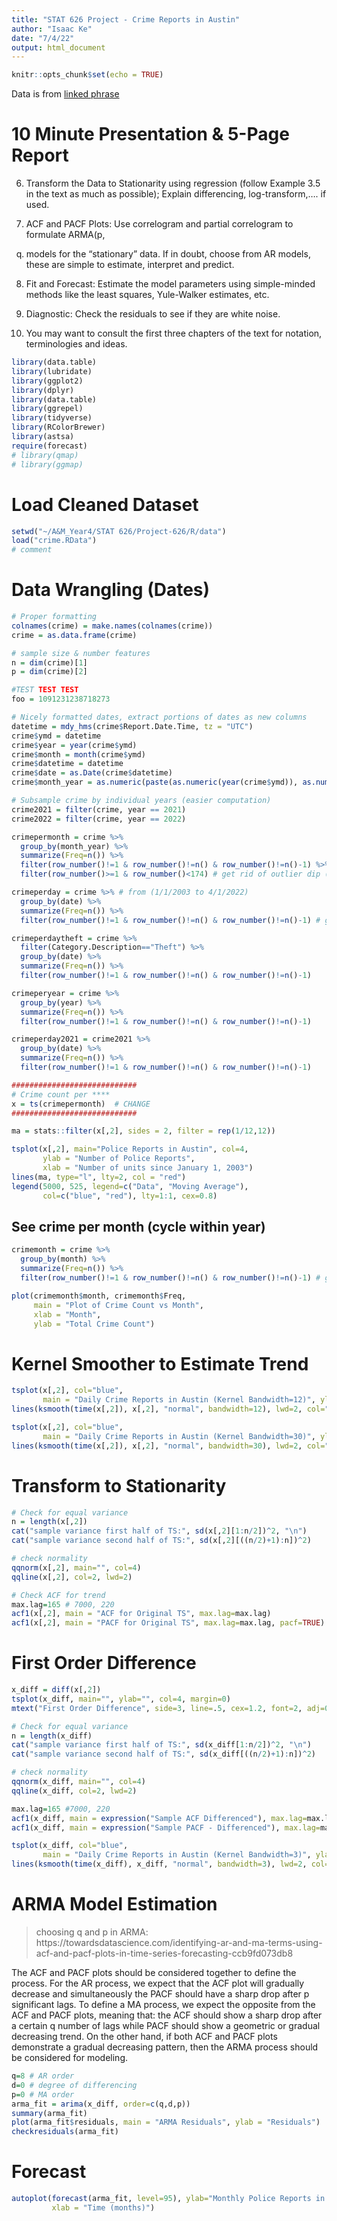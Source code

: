 ```yaml
---
title: "STAT 626 Project - Crime Reports in Austin"
author: "Isaac Ke"
date: "7/4/22"
output: html_document
---
```


```r
knitr::opts_chunk$set(echo = TRUE)
```

Data is from [linked phrase](https://data.austintexas.gov/Public-Safety/Crime-Reports/fdj4-gpfu)

# 10 Minute Presentation & 5-Page Report
6. Transform the Data to Stationarity using regression (follow Example 3.5 in the text
as much as possible); Explain differencing, log-transform,.... if used.

7. ACF and PACF Plots: Use correlogram and partial correlogram to formulate ARMA(p,
q) models for the "stationary" data. If in doubt, choose from AR models, these are
simple to estimate, interpret and predict.

8. Fit and Forecast: Estimate the model parameters using simple-minded methods like
the least squares, Yule-Walker estimates, etc.

9. Diagnostic: Check the residuals to see if they are white noise.

10. You may want to consult the first three chapters of the text for notation, terminologies
and ideas.

```r
library(data.table)
library(lubridate)
library(ggplot2)
library(dplyr)
library(data.table)
library(ggrepel)
library(tidyverse)
library(RColorBrewer)
library(astsa)
require(forecast)
# library(qmap)
# library(ggmap)
```

# Load Cleaned Dataset
```r
setwd("~/A&M_Year4/STAT 626/Project-626/R/data")
load("crime.RData")
# comment
```

# Data Wrangling (Dates) 
```r
# Proper formatting
colnames(crime) = make.names(colnames(crime))
crime = as.data.frame(crime)

# sample size & number features
n = dim(crime)[1]
p = dim(crime)[2]

#TEST TEST TEST
foo = 1091231238718273

# Nicely formatted dates, extract portions of dates as new columns
datetime = mdy_hms(crime$Report.Date.Time, tz = "UTC")
crime$ymd = datetime
crime$year = year(crime$ymd)
crime$month = month(crime$ymd)
crime$datetime = datetime
crime$date = as.Date(crime$datetime)
crime$month_year = as.numeric(paste(as.numeric(year(crime$ymd)), as.numeric(month(crime$ymd)), sep=""))

```


```r
# Subsample crime by individual years (easier computation)
crime2021 = filter(crime, year == 2021)
crime2022 = filter(crime, year == 2022)

crimepermonth = crime %>%
  group_by(month_year) %>%
  summarize(Freq=n()) %>%
  filter(row_number()!=1 & row_number()!=n() & row_number()!=n()-1) %>% # get rid of the endpoint days with 0 
  filter(row_number()>=1 & row_number()<174) # get rid of outlier dip (from 2-2003 to 3-2022)

crimeperday = crime %>% # from (1/1/2003 to 4/1/2022)
  group_by(date) %>%
  summarize(Freq=n()) %>%
  filter(row_number()!=1 & row_number()!=n() & row_number()!=n()-1) # get rid of the endpoint days with 0 

crimeperdaytheft = crime %>%
  filter(Category.Description=="Theft") %>%
  group_by(date) %>%
  summarize(Freq=n()) %>%
  filter(row_number()!=1 & row_number()!=n() & row_number()!=n()-1)

crimeperyear = crime %>%
  group_by(year) %>%
  summarize(Freq=n()) %>%
  filter(row_number()!=1 & row_number()!=n() & row_number()!=n()-1)

crimeperday2021 = crime2021 %>%
  group_by(date) %>%
  summarize(Freq=n()) %>%
  filter(row_number()!=1 & row_number()!=n() & row_number()!=n()-1)

############################
# Crime count per **** 
x = ts(crimepermonth)  # CHANGE
############################

ma = stats::filter(x[,2], sides = 2, filter = rep(1/12,12))

tsplot(x[,2], main="Police Reports in Austin", col=4, 
       ylab = "Number of Police Reports", 
       xlab = "Number of units since January 1, 2003")
lines(ma, type="l", lty=2, col = "red")
legend(5000, 525, legend=c("Data", "Moving Average"),
       col=c("blue", "red"), lty=1:1, cex=0.8)

```


## See crime per month (cycle within year)
```r
crimemonth = crime %>%
  group_by(month) %>%
  summarize(Freq=n()) %>%
  filter(row_number()!=1 & row_number()!=n() & row_number()!=n()-1) # get rid of the endpoint days with 0 

plot(crimemonth$month, crimemonth$Freq, 
     main = "Plot of Crime Count vs Month", 
     xlab = "Month",
     ylab = "Total Crime Count")
```


# Kernel Smoother to Estimate Trend
```r
tsplot(x[,2], col="blue",
       main = "Daily Crime Reports in Austin (Kernel Bandwidth=12)", ylab = "Total Number of Polics Reports")  
lines(ksmooth(time(x[,2]), x[,2], "normal", bandwidth=12), lwd=2, col="red")  

tsplot(x[,2], col="blue",
       main = "Daily Crime Reports in Austin (Kernel Bandwidth=30)", ylab = "Total Number of Polics Reports")  
lines(ksmooth(time(x[,2]), x[,2], "normal", bandwidth=30), lwd=2, col="red")  

```


# Transform to Stationarity 
```r
# Check for equal variance
n = length(x[,2])
cat("sample variance first half of TS:", sd(x[,2][1:n/2])^2, "\n")
cat("sample variance second half of TS:", sd(x[,2][((n/2)+1):n])^2)

# check normality
qqnorm(x[,2], main="", col=4)
qqline(x[,2], col=2, lwd=2)  

# Check ACF for trend
max.lag=165 # 7000, 220
acf1(x[,2], main = "ACF for Original TS", max.lag=max.lag)
acf1(x[,2], main = "PACF for Original TS", max.lag=max.lag, pacf=TRUE)
```



# First Order Difference 
```r
x_diff = diff(x[,2])
tsplot(x_diff, main="", ylab="", col=4, margin=0)  
mtext("First Order Difference", side=3, line=.5, cex=1.2, font=2, adj=0) 

# Check for equal variance
n = length(x_diff)
cat("sample variance first half of TS:", sd(x_diff[1:n/2])^2, "\n")
cat("sample variance second half of TS:", sd(x_diff[((n/2)+1):n])^2)

# check normality
qqnorm(x_diff, main="", col=4)
qqline(x_diff, col=2, lwd=2)  

max.lag=165 #7000, 220
acf1(x_diff, main = expression("Sample ACF Differenced"), max.lag=max.lag)
acf1(x_diff, main = expression("Sample PACF - Differenced"), max.lag=max.lag, pacf=TRUE)
```

```r
tsplot(x_diff, col="blue",
       main = "Daily Crime Reports in Austin (Kernel Bandwidth=3)", ylab = "Total Number of Polics Reports")  
lines(ksmooth(time(x_diff), x_diff, "normal", bandwidth=3), lwd=2, col="red")  
```

# ARMA Model Estimation
> choosing q and p in ARMA: https://towardsdatascience.com/identifying-ar-and-ma-terms-using-acf-and-pacf-plots-in-time-series-forecasting-ccb9fd073db8

The ACF and PACF plots should be considered together to define the process. For the AR process, we expect that the ACF plot will gradually decrease and simultaneously the PACF should have a sharp drop after p significant lags. To define a MA process, we expect the opposite from the ACF and PACF plots, meaning that: the ACF should show a sharp drop after a certain q number of lags while PACF should show a geometric or gradual decreasing trend. On the other hand, if both ACF and PACF plots demonstrate a gradual decreasing pattern, then the ARMA process should be considered for modeling.

```r
q=8 # AR order
d=0 # degree of differencing
p=0 # MA order
arma_fit = arima(x_diff, order=c(q,d,p))
summary(arma_fit)
plot(arma_fit$residuals, main = "ARMA Residuals", ylab = "Residuals")
checkresiduals(arma_fit)
```


# Forecast
```r
autoplot(forecast(arma_fit, level=95), ylab="Monthly Police Reports in Austin",
         xlab = "Time (months)")
```




